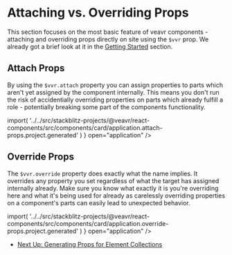 

# Attaching vs. Overriding Props

This section focuses on the most basic feature of veavr components - attaching and overriding props directly on site using the `$vvr` prop. We already got a brief look at it in the [Getting Started](?path=/docs/react-getting-started--docs#what-can-users-do-with-this) section.

## Attach Props

By using the `$vvr.attach` property you can assign properties to parts which aren't yet assigned by the component internally. This means you don't run the risk of accidentially overriding properties on parts which already fulfill a role - potentially breaking some part of the components functionality.

<Canvas of={Stories.AttachPropsStory} />
<LiveCodePlaygroundButton
  module={() =>
    import(
      '../../src/stackblitz-projects/@veavr/react-components/src/components/card/application.attach-props.project.generated'
    )
  }
  open="application"
/>

## Override Props

The `$vvr.override` property does exactly what the name implies. It overrides any property you set regardless of what the target has assigned internally already. Make sure you know what exactly it is you're overriding here and what it's being used for already as carelessly overriding properties on a component's parts can easily lead to unexpected behavior.

<Canvas of={Stories.OverridePropsStory} />
<LiveCodePlaygroundButton
  module={() =>
    import(
      '../../src/stackblitz-projects/@veavr/react-components/src/components/card/application.override-props.project.generated'
    )
  }
  open="application"
/>

- [Next Up: Generating Props for Element Collections](?path=/docs/react-generating-props-for-element-collections--docs)
